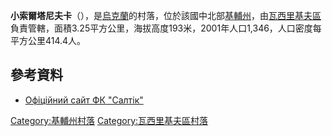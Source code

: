 {{coord|50|10|18|N|30|8|31|E|scale:30000|display=title}}

'''小索爾塔尼夫卡'''（{{lang-uk|Мала Солтанівка}}），是[[烏克蘭|烏克蘭]]的村落，位於該國中北部[[基輔州|基輔州]]，由[[瓦西里基夫區|瓦西里基夫區]]負責管轄，面積3.25平方公里，海拔高度193米，2001年人口1,346，人口密度每平方公里414.4人。

==參考資料==
*[http://fcsaltik.kiev.ua Офіційний сайт ФК "Салтік"] {{Wayback|url=http://fcsaltik.kiev.ua/ |date=20200129120834 }}

{{DEFAULTSORT:Мала Солтанівка}}
[[Category:基輔州村落|Category:基輔州村落]]
[[Category:瓦西里基夫區村落|Category:瓦西里基夫區村落]]


{{Kiev-geo-stub}}